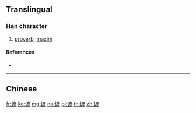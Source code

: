 {{character info/new}}
{{also|諺}}
==Translingual==

===Han character===
{{Han char|rn=149|rad=讠|as=09|sn=11|four=|canj=IVYHH}}

# [[proverb]], [[maxim]]

====References====
* {{Han ref|kx=1188.181|hdz=64001.030|uh=8C1A|ud=35866}}

----

==Chinese==
{{zh-see|諺}}

[[fr:谚]]
[[ko:谚]]
[[mg:谚]]
[[no:谚]]
[[pl:谚]]
[[th:谚]]
[[zh:谚]]